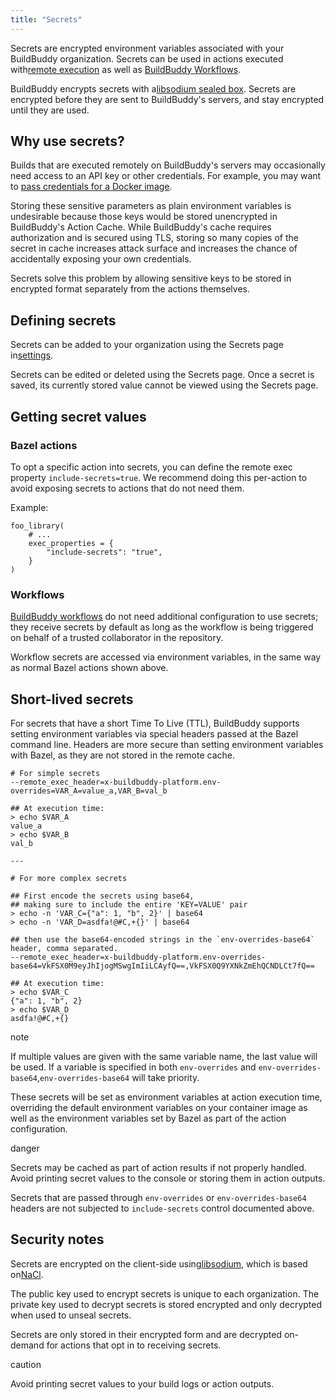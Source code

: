 ```yaml
---
title: "Secrets"
---
```


Secrets are encrypted environment variables associated with your BuildBuddy organization. Secrets can be used in actions executed with[remote execution](/docs/remote-build-execution) as well as [BuildBuddy Workflows](/docs/workflows-introduction).

BuildBuddy encrypts secrets with a[libsodium sealed box](https://libsodium.gitbook.io/doc/public-key%5Fcryptography/sealed%5Fboxes). Secrets are encrypted before they are sent to BuildBuddy's servers, and stay encrypted until they are used.

## Why use secrets?[](#why-use-secrets "Direct link to Why use secrets?")

Builds that are executed remotely on BuildBuddy's servers may occasionally need access to an API key or other credentials. For example, you may want to [pass credentials for a Docker image](/docs/rbe-platforms#passing-credentials-for-docker-images).

Storing these sensitive parameters as plain environment variables is undesirable because those keys would be stored unencrypted in BuildBuddy's Action Cache. While BuildBuddy's cache requires authorization and is secured using TLS, storing so many copies of the secret in cache increases attack surface and increases the chance of accidentally exposing your own credentials.

Secrets solve this problem by allowing sensitive keys to be stored in encrypted format separately from the actions themselves.

## Defining secrets[](#defining-secrets "Direct link to Defining secrets")

Secrets can be added to your organization using the Secrets page in[settings](https://app.buildbuddy.io/settings/org/secrets).

Secrets can be edited or deleted using the Secrets page. Once a secret is saved, its currently stored value cannot be viewed using the Secrets page.

## Getting secret values[](#getting-secret-values "Direct link to Getting secret values")

### Bazel actions[](#bazel-actions "Direct link to Bazel actions")

To opt a specific action into secrets, you can define the remote exec property `include-secrets=true`. We recommend doing this per-action to avoid exposing secrets to actions that do not need them.

Example:

```
foo_library(
    # ...
    exec_properties = {
        "include-secrets": "true",
    }
)

```

### Workflows[](#workflows "Direct link to Workflows")

[BuildBuddy workflows](/docs/workflows-introduction) do not need additional configuration to use secrets; they receive secrets by default as long as the workflow is being triggered on behalf of a trusted collaborator in the repository.

Workflow secrets are accessed via environment variables, in the same way as normal Bazel actions shown above.

## Short-lived secrets[](#short-lived-secrets "Direct link to Short-lived secrets")

For secrets that have a short Time To Live (TTL), BuildBuddy supports setting environment variables via special headers passed at the Bazel command line. Headers are more secure than setting environment variables with Bazel, as they are not stored in the remote cache.

```
# For simple secrets
--remote_exec_header=x-buildbuddy-platform.env-overrides=VAR_A=value_a,VAR_B=val_b

## At execution time:
> echo $VAR_A
value_a
> echo $VAR_B
val_b

---

# For more complex secrets

## First encode the secrets using base64,
## making sure to include the entire 'KEY=VALUE' pair
> echo -n 'VAR_C={"a": 1, "b", 2}' | base64
> echo -n 'VAR_D=asdfa!@#C,+{}' | base64

## then use the base64-encoded strings in the `env-overrides-base64` header, comma separated.
--remote_exec_header=x-buildbuddy-platform.env-overrides-base64=VkFSX0M9eyJhIjogMSwgImIiLCAyfQ==,VkFSX0Q9YXNkZmEhQCNDLCt7fQ==

## At execution time:
> echo $VAR_C
{"a": 1, "b", 2}
> echo $VAR_D
asdfa!@#C,+{}

```

note

If multiple values are given with the same variable name, the last value will be used. If a variable is specified in both `env-overrides` and `env-overrides-base64`,`env-overrides-base64` will take priority.

These secrets will be set as environment variables at action execution time, overriding the default environment variables on your container image as well as the environment variables set by Bazel as part of the action configuration.

danger

Secrets may be cached as part of action results if not properly handled. Avoid printing secret values to the console or storing them in action outputs.

Secrets that are passed through `env-overrides` or `env-overrides-base64` headers are not subjected to `include-secrets` control documented above.

## Security notes[](#security-notes "Direct link to Security notes")

Secrets are encrypted on the client-side using[libsodium](https://doc.libsodium.org/), which is based on[NaCl](http://nacl.cr.yp.to/).

The public key used to encrypt secrets is unique to each organization. The private key used to decrypt secrets is stored encrypted and only decrypted when used to unseal secrets.

Secrets are only stored in their encrypted form and are decrypted on-demand for actions that opt in to receiving secrets.

caution

Avoid printing secret values to your build logs or action outputs.